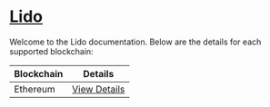 # [Lido](https://lido.fi)

Welcome to the Lido documentation. Below are the details for each supported blockchain:

| Blockchain | Details                         |
| ---------- | ------------------------------- |
| Ethereum   | [View Details](./lido/ethereum) |
